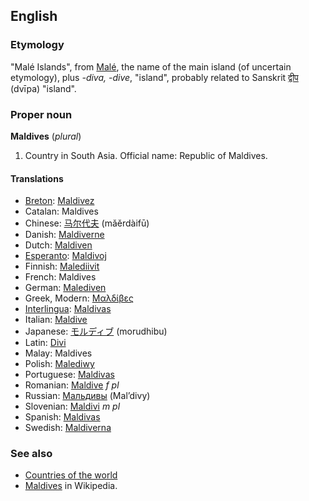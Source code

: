 ==English==
===Etymology===
"Malé Islands", from [[Malé]], the name of the main island (of uncertain etymology), plus ''-diva, -dive'', "island", probably related to Sanskrit [[द्वीप]] (dvīpa) "island".

===Proper noun===
'''Maldives''' (''plural'')
# Country in South Asia. Official name: Republic of Maldives.

====Translations====
*[[Breton]]: [[Maldivez]]
*Catalan: Maldives
*Chinese: [[马尔代夫]] (mǎěrdàifū)
*Danish: [[Maldiverne]]
*Dutch: [[Maldiven]]
*[[Esperanto]]: [[Maldivoj]]
*Finnish: [[Malediivit]]
*French: Maldives
*German: [[Malediven]]
*Greek, Modern: [[Μαλδίβες]]
*[[Interlingua]]: [[Maldivas]]
*Italian: [[Maldive]]
*Japanese: [[モルディブ]] (morudhibu)
*Latin: [[Divi]] 
*Malay: Maldives
*Polish: [[Malediwy]]
*Portuguese: [[Maldivas]]
*Romanian: [[Maldive]] ''f pl''
*Russian: [[Мальдивы]] (Mal’divy)
*Slovenian: [[Maldivi]] ''m pl''
*Spanish: [[Maldivas]]
*Swedish: [[Maldiverna]]

===See also=== 
*[[Countries of the world]]
*[[w:Maldives|Maldives]] in Wikipedia.
